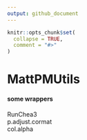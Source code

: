 ```yaml
---
output: github_document
---
```


<!-- README.md is generated from README.Rmd. Please edit that file -->

```r
knitr::opts_chunk$set(
  collapse = TRUE,
  comment = "#>"
)
```

# MattPMUtils

<!-- badges: start -->
<!-- badges: end -->

#### some wrappers 

RunChea3  
p.adjust.cormat  
col.alpha  
